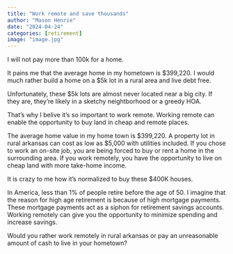 ```yaml
---
title: "Work remote and save thousands"
author: "Mason Henrie"
date: "2024-04-24"
categories: [retirement]
image: "image.jpg"
---
```


I will not pay more than 100k for a home.



It pains me that the average home in my hometown is $399,220. I would much rather build a home on a $5k lot in a rural area and live debt free.

Unfortunately, these $5k lots are almost never located near a big city. If they are, they're likely in a sketchy neightborhood or a greedy HOA.

That's why I belive it's so important to work remote. Working remote can enable the opportunity to buy land in cheap and remote places. 

The average home value in my home town is $399,220. A property lot in rural arkansas can cost as low as $5,000 with utilities included. If you chose to work an on-site job, you are being forced to buy or rent a home in the surrounding area. If you work remotely, you have the opportunity to live on cheap land with more take-home income. 

It is crazy to me how it's normalized to buy these $400K houses.

In America, less than 1% of people retire before the age of 50. I imagine that the reason for high age retirement is because of high mortgage payments. These mortgage payments act as a siphon for retirement savings accounts. Working remotely can give you the opportunity to minimize spending and increase savings. 

 Would you rather work remotely in rural arkansas or pay an unreasonable amount of cash to live in your hometown? 

